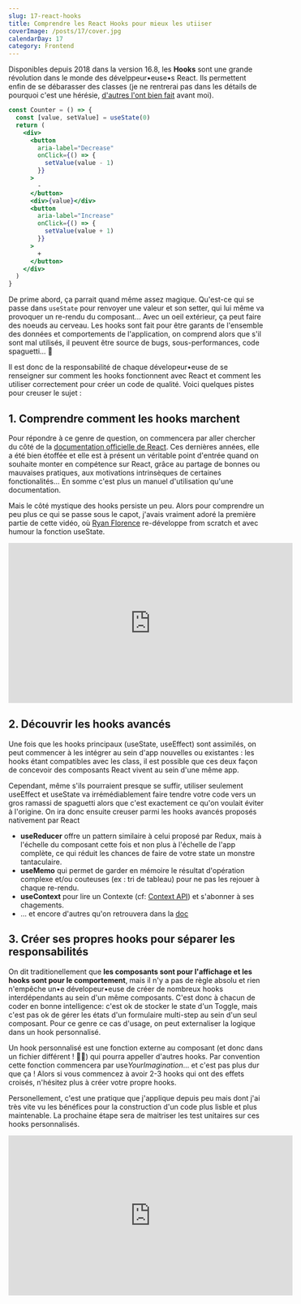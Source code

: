 ```yaml
---
slug: 17-react-hooks
title: Comprendre les React Hooks pour mieux les utiiser
coverImage: /posts/17/cover.jpg
calendarDay: 17
category: Frontend
---
```


Disponibles depuis 2018 dans la version 16.8, les **Hooks** sont une grande révolution dans le monde des dévelppeur•euse•s React. Ils permettent enfin de se débarasser des classes (je ne rentrerai pas dans les détails de pourquoi c'est une hérésie, [d'autres l'ont bien fait](https://everyday.codes/javascript/please-stop-using-classes-in-javascript/) avant moi).

```jsx
const Counter = () => {
  const [value, setValue] = useState(0)
  return (
    <div>
      <button
        aria-label="Decrease"
        onClick={() => {
          setValue(value - 1)
        }}
      >
        -
      </button>
      <div>{value}</div>
      <button
        aria-label="Increase"
        onClick={() => {
          setValue(value + 1)
        }}
      >
        +
      </button>
    </div>
  )
}
```

De prime abord, ça parrait quand même assez magique. Qu'est-ce qui se passe dans `useState` pour renvoyer une valeur et son setter, qui lui même va provoquer un re-rendu du composant... Avec un oeil extérieur, ça peut faire des noeuds au cerveau. Les hooks sont fait pour être garants de l'ensemble des données et comportements de l'application, on comprend alors que s'il sont mal utilisés, il peuvent être source de bugs, sous-performances, code spaguetti... 🍝

Il est donc de la responsabilité de chaque dévelopeur•euse de se renseigner sur comment les hooks fonctionnent avec React et comment les utiliser correctement pour créer un code de qualité. Voici quelques pistes pour creuser le sujet :

## 1. Comprendre comment les hooks marchent

Pour répondre à ce genre de question, on commencera par aller chercher du côté de la [documentation officielle de React](https://reactjs.org/docs/hooks-intro.html). Ces dernières années, elle a été bien étoffée et elle est à présent un véritable point d'entrée quand on souhaite monter en compétence sur React, grâce au partage de bonnes ou mauvaises pratiques, aux motivations intrinsèques de certaines fonctionalités... En somme c'est plus un manuel d'utilisation qu'une documentation.

Mais le côté mystique des hooks persiste un peu. Alors pour comprendre un peu plus ce qui se passe sous le capot, j'avais vraiment adoré la première partie de cette vidéo, où [Ryan Florence](https://twitter.com/ryanflorence) re-développe from scratch et avec humour la fonction useState.

<iframe
  width="560"
  height="315"
  src="https://www.youtube-nocookie.com/embed/1jWS7cCuUXw"
  frameBorder="0"
  allow="accelerometer; autoplay; clipboard-write; encrypted-media; gyroscope; picture-in-picture"
  allowFullScreen
></iframe>

## 2. Découvrir les hooks avancés

Une fois que les hooks principaux (useState, useEffect) sont assimilés, on peut commencer à les intégrer au sein d'app nouvelles ou existantes : les hooks étant compatibles avec les class, il est possible que ces deux façon de concevoir des composants React vivent au sein d'une même app.

Cependant, même s'ils pourraient presque se suffir, utiliser seulement useEffect et useState va irrémédiablement faire tendre votre code vers un gros ramassi de spaguetti alors que c'est exactement ce qu'on voulait éviter à l'origine. On ira donc ensuite creuser parmi les hooks avancés proposés nativement par React

- **useReducer** offre un pattern similaire à celui proposé par Redux, mais à l'échelle du composant cette fois et non plus à l'échelle de l'app complète, ce qui réduit les chances de faire de votre state un monstre tantaculaire.
- **useMemo** qui permet de garder en mémoire le résultat d'opération complexe et/ou couteuses (ex : tri de tableau) pour ne pas les rejouer à chaque re-rendu.
- **useContext** pour lire un Contexte (cf: [Context API](https://reactjs.org/docs/context.html)) et s'abonner à ses chagements.
- ... et encore d'autres qu'on retrouvera dans la [doc](https://reactjs.org/docs/hooks-reference.html#additional-hooks)

## 3. Créer ses propres hooks pour séparer les responsabilités

On dit traditionellement que **les composants sont pour l'affichage et les hooks sont pour le comportement**, mais il n'y a pas de règle absolu et rien n'empêche un•e dévelopeur•euse de créer de nombreux hooks interdépendants au sein d'un même composants. C'est donc à chacun de coder en bonne intelligence: c'est ok de stocker le state d'un Toggle, mais c'est pas ok de gérer les états d'un formulaire multi-step au sein d'un seul composant. Pour ce genre ce cas d'usage, on peut externaliser la logique dans un hook personnalisé.

Un hook personnalisé est une fonction externe au composant (et donc dans un fichier différent ! 👮‍♂️) qui pourra appeller d'autres hooks. Par convention cette fonction commencera par use*YourImagination*... et c'est pas plus dur que ça ! Alors si vous commencez à avoir 2-3 hooks qui ont des effets croisés, n'hésitez plus à créer votre propre hooks.

Personellement, c'est une pratique que j'applique depuis peu mais dont j'ai très vite vu les bénéfices pour la construction d'un code plus lisble et plus maintenable. La prochaine étape sera de maitriser les test unitaires sur ces hooks personnalisés.

<iframe
  width="560"
  height="315"
  src="https://www.youtube-nocookie.com/embed/9lkZ77m-39I"
  frameBorder="0"
  allow="accelerometer; autoplay; clipboard-write; encrypted-media; gyroscope; picture-in-picture"
  allowFullScreen
></iframe>
